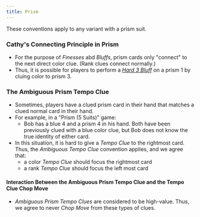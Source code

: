 ```yaml
---
title: Prism
---
```


These conventions apply to any variant with a prism suit.

### Cathy's Connecting Principle in Prism

- For the purpose of _Finesses_ abd _Bluffs_, prism cards only "connect" to the next direct color clue. (Rank clues connect normally.)
- Thus, it is possible for players to perform a [_Hard 3 Bluff_](level-13.mdx#the-hard-3-bluff) on a prism 1 by cluing color to prism 3.

### The Ambiguous Prism Tempo Clue

- Sometimes, players have a clued prism card in their hand that matches a clued normal card in their hand.
- For example, in a "Prism (5 Suits)" game:
  - Bob has a blue 4 and a prism 4 in his hand. Both have been previously clued with a blue color clue, but Bob does not know the true identity of either card.
- In this situation, it is hard to give a _Tempo Clue_ to the rightmost card. Thus, the _Ambiguous Tempo Clue_ convention applies, and we agree that:
  - a color _Tempo Clue_ should focus the rightmost card
  - a rank _Tempo Clue_ should focus the left most card

#### Interaction Between the Ambiguous Prism Tempo Clue and the Tempo Clue Chop Move

- _Ambiguous Prism Tempo Clues_ are considered to be high-value. Thus, we agree to never _Chop Move_ from these types of clues.
